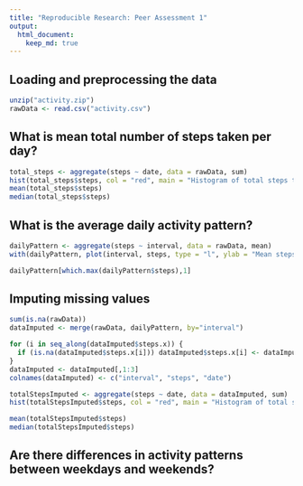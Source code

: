 ```yaml
---
title: "Reproducible Research: Peer Assessment 1"
output: 
  html_document:
    keep_md: true
---
```



## Loading and preprocessing the data


```r
unzip("activity.zip")
rawData <- read.csv("activity.csv")
```


## What is mean total number of steps taken per day?

```r
total_steps <- aggregate(steps ~ date, data = rawData, sum)
hist(total_steps$steps, col = "red", main = "Histogram of total steps taken each day", xlab = "Total Steps", breaks = 50)
mean(total_steps$steps)
median(total_steps$steps)
```


## What is the average daily activity pattern?

```r
dailyPattern <- aggregate(steps ~ interval, data = rawData, mean)
with(dailyPattern, plot(interval, steps, type = "l", ylab = "Mean steps"))

dailyPattern[which.max(dailyPattern$steps),1]
```

## Imputing missing values

```r

sum(is.na(rawData))
dataImputed <- merge(rawData, dailyPattern, by="interval")

for (i in seq_along(dataImputed$steps.x)) {
  if (is.na(dataImputed$steps.x[i])) dataImputed$steps.x[i] <- dataImputed$steps.y[i]
}
dataImputed <- dataImputed[,1:3]
colnames(dataImputed) <- c("interval", "steps", "date")

totalStepsImputed <- aggregate(steps ~ date, data = dataImputed, sum)
hist(totalStepsImputed$steps, col = "red", main = "Histogram of total steps taken each day", xlab = "Total Steps", breaks = 50)

mean(totalStepsImputed$steps)
median(totalStepsImputed$steps)
```

## Are there differences in activity patterns between weekdays and weekends?
